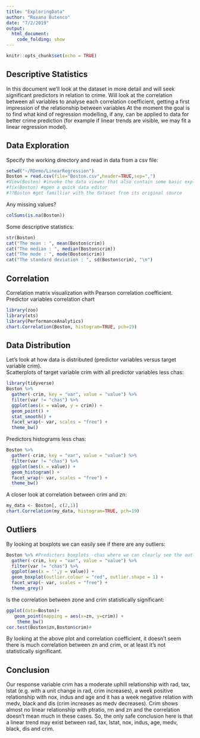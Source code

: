 ```yaml
---
title: "ExploringData"
author: "Roxana Butenco"
date: "7/2/2019"
output:
  html_document: 
    code_folding: show
---
```


```r
knitr::opts_chunk$set(echo = TRUE)
```

## Descriptive Statistics
In this document we'll look at the dataset in more detail and will seek significant predictors in relation to crime. 
Will look at the correlation between all variables to analyse each correlation coefficient, getting a first impression 
of the relationship between variables At the moment the goal is to find what kind of regression modelling, if any, 
can be applied to data for better crime prediction (for example if linear trends are visible, we may fit 
a linear regression model). 

## Data Exploration
Specify the working directory and read in data from a csv file:
```r
setwd("~/RDemo/LinearRegression")
Boston = read.csv(file="Boston.csv",header=TRUE,sep=",")
#View(Boston) #invoke the data viewer that also contain some basic exploratory features
#fix(Boston) #open a quick data editor
#??Boston #get familliar with the dataset from its original source
```
Any missing values?
```r
colSums(is.na(Boston))
```
Some descriptive statistics:
```r
str(Boston)
cat("The mean : ", mean(Boston$crim))
cat("The median : ", median(Boston$crim))
cat("The mode : ", mode(Boston$crim))
cat("The standard deviation : ", sd(Boston$crim), "\n")
```
## Correlation
Correlation matrix visualization with Pearson correlation coefficient.
Predictor variables correlation chart 
```r
library(zoo)
library(xts)
library(PerformanceAnalytics)
chart.Correlation(Boston, histogram=TRUE, pch=19)
```
## Data Distribution
Let's look at how data is distributed (predictor variables versus target variable crim).  
Scatterplots of target variable crim with all predictor variables less chas:
```r
library(tidyverse)
Boston %>%
  gather(-crim, key = "var", value = "value") %>%
  filter(var != "chas") %>%
  ggplot(aes(x = value, y = crim)) +
  geom_point() +
  stat_smooth() +
  facet_wrap(~ var, scales = "free") +
  theme_bw()
```
Predictors histograms less chas:
```r
Boston %>% 
  gather(-crim, key = "var", value = "value") %>%
  filter(var != "chas") %>%
  ggplot(aes(x = value)) +
  geom_histogram() +
  facet_wrap(~ var, scales = "free") +
  theme_bw()
```
A closer look at correlation between crim and zn: 
```r
my_data <- Boston[, c(2,1)]
chart.Correlation(my_data, histogram=TRUE, pch=19)
```
## Outliers
By looking at boxplots we can easily see if there are any outliers:
```r
Boston %>% #Predictors boxplots -chas where we can clearly see the outliers 
  gather(-crim, key = "var", value = "value") %>%
  filter(var != "chas") %>%
  ggplot(aes(x = '',y = value)) +
  geom_boxplot(outlier.colour = "red", outlier.shape = 1) +
  facet_wrap(~ var, scales = "free") +
  theme_grey()
```
Is the correlation between zone and crim statistically significant:
```r
ggplot(data=Boston)+
   geom_point(mapping = aes(x=zn, y=crim)) +
    theme_bw()
cor.test(Boston$zn,Boston$crim)#
```
By looking at the above plot and correlation coefficient, it doesn't seem there is much correlation between zn and crim, 
or at least it's not statistically significant.

## Conclusion
Our response variable crim has a moderate uphill relationship with rad, tax, lstat (e.g. with a unit change in rad, 
crim increases), a week positive relationship with nox, indus and age and it has a week negative relation with medv, black and dis 
(crim increases as medv decreases). 
Crim shows almost no linear relationship with ptratio, rm and zn and the correlation doesn't mean much in these cases.
So, the only safe conclusion here is that a linear trend may exist between rad, tax, lstat, nox, indus, age, medv, black, dis and crim.